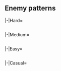 {{Notice|The following enemy patterns and ship drops are autogenerated.<br>If in doubt, use tooltips to check sample sizes.}}
==Enemy patterns==
{{Section}}
<tabber>
|-|Hard=
{{Event/Map|
{{Event/MapNode|1|Hard|x=100|y=97}}
{{Event/MapNode|A|Hard|x=192|y=114}}
{{Event/MapNode|B|Hard|x=220|y=159}}
{{Event/MapNode|C|Hard|x=253|y=212}}
{{Event/MapNode|D|Hard|x=288|y=129}}
{{Event/MapNode|E|Hard|x=343|y=187}}
{{Event/MapNode|F|Hard|x=355|y=281}}
{{Event/MapNode|G|Hard|x=430|y=239}}
{{Event/MapNode|H|Hard|x=501|y=201}}
{{Event/MapNode|I|Hard|x=493|y=294}}
{{Event/MapNode|2|Hard|x=501|y=93}}
}}
<div class="scrollable" style="width:800px;max-height:400px;overflow:auto;">
{{Map/Nodes|diff=Hard|name=深海通商破壊部隊 前衛A群
|A
|Normal
|{{TooltipSimple|Line Ahead|62% (1205/1954)}}<br>{{TooltipSimple|Double Line|20% (388/1954)}}<br>{{TooltipSimple|Echelon|18% (361/1954)}}
|Light Cruiser Ho-Class/Flagship
|Destroyer I-Class/Late Model
|Destroyer I-Class/Late Model
|Destroyer I-Class/Late Model
|Destroyer I-Class/Late Model
|Submarine Ka-Class
}}
{{Map/Nodes|diff=Hard|name=深海通商破壊部隊 前衛B群
|E
|Normal
|{{TooltipSimple|Line Ahead|67% (7119/10620)}}<br>{{TooltipSimple|Double Line|18% (1862/10620)}}<br>{{TooltipSimple|Echelon|15% (1639/10620)}}
|Heavy Cruiser Ri-Class/Flagship
|Heavy Cruiser Ri-Class/Flagship
|Light Cruiser Ho-Class/Flagship
|Destroyer I-Class/Late Model
|Destroyer I-Class/Late Model
|Submarine Ka-Class
}}
{{Map/Nodes|diff=Hard|name=深海通商破壊部隊 支援補給群
|F
|Normal
|{{TooltipSimple|Double Line|15% (24506/164158)}}
|Transport Ship Wa-Class/Elite
|Transport Ship Wa-Class
|Transport Ship Wa-Class
|Transport Ship Wa-Class
|Destroyer I-Class/Late Model
|Destroyer I-Class/Late Model
|-
|F
|Normal
|{{TooltipSimple|Double Line|20% (33080/164158)}}
|Transport Ship Wa-Class/Elite
|Transport Ship Wa-Class/Elite
|Transport Ship Wa-Class
|Transport Ship Wa-Class
|Destroyer I-Class/Late Model
|Destroyer I-Class/Late Model
|-
|F
|Normal
|{{TooltipSimple|Double Line|30% (49461/164158)}}
|Transport Ship Wa-Class/Elite
|Transport Ship Wa-Class/Elite
|Transport Ship Wa-Class/Elite
|Transport Ship Wa-Class/Elite
|Destroyer I-Class/Late Model
|Destroyer I-Class/Late Model
|-
|F
|Normal
|{{TooltipSimple|Double Line|35% (57111/164158)}}
|Transport Ship Wa-Class/Elite
|Transport Ship Wa-Class/Elite
|Transport Ship Wa-Class/Elite
|Transport Ship Wa-Class/Elite
|PT Imp Pack/III
|PT Imp Pack/III
}}
{{Map/Nodes|diff=Hard|name=深海駆逐隊
|G
|Normal
|{{TooltipSimple|Line Ahead|61% (118044/193619)}}<br>{{TooltipSimple|Double Line|21% (41435/193619)}}<br>{{TooltipSimple|Echelon|18% (34140/193619)}}
|Destroyer I-Class/Late Model Elite
|Destroyer I-Class/Late Model
|Destroyer I-Class/Late Model
|Destroyer I-Class
|Destroyer I-Class
}}
{{Map/Nodes|diff=Hard|name=深海通商破壊部隊 指揮潜水艦
|I
|Boss
|{{TooltipSimple|Echelon|39% (52861/134396)}}
|New Submarine Princess Vacation Mode/Flagship III
|Submarine Yo-Class/Elite
|Submarine Yo-Class/Elite
|Destroyer I-Class/Late Model
|Destroyer I-Class/Late Model
|-
|I
|Boss
|{{TooltipSimple|Echelon|32% (43343/134396)}}
|New Submarine Princess Vacation Mode/Flagship III
|Submarine Ka-Class/Elite
|Submarine Ka-Class/Elite
|Submarine Ka-Class/Elite
|Destroyer I-Class/Late Model
|Destroyer I-Class/Late Model
|-
|I
|Boss/Final
|{{TooltipSimple|Echelon|28% (38192/134396)}}
|New Submarine Princess Vacation Mode/Flagship IV
|Submarine Ka-Class/Flagship
|Submarine Ka-Class/Elite
|Submarine Ka-Class/Elite
|Destroyer I-Class/Late Model Elite
|Destroyer I-Class/Late Model Elite
}}
</div> <!-- overflow -->
|-|Medium=
{{Event/Map|
{{Event/MapNode|1|Medium|x=100|y=97}}
{{Event/MapNode|A|Medium|x=192|y=114}}
{{Event/MapNode|B|Medium|x=220|y=159}}
{{Event/MapNode|C|Medium|x=253|y=212}}
{{Event/MapNode|D|Medium|x=288|y=129}}
{{Event/MapNode|E|Medium|x=343|y=187}}
{{Event/MapNode|F|Medium|x=355|y=281}}
{{Event/MapNode|G|Medium|x=430|y=239}}
{{Event/MapNode|H|Medium|x=501|y=201}}
{{Event/MapNode|I|Medium|x=493|y=294}}
{{Event/MapNode|2|Medium|x=501|y=93}}
}}
<div class="scrollable" style="width:800px;max-height:400px;overflow:auto;">
{{Map/Nodes|diff=Medium|name=深海通商破壊部隊 前衛A群
|A
|Normal
|{{TooltipSimple|Line Ahead|30% (129/426)}}<br>{{TooltipSimple|Double Line|17% (74/426)}}<br>{{TooltipSimple|Echelon|22% (92/426)}}
|Light Cruiser Ho-Class/Flagship
|Destroyer I-Class/Late Model
|Destroyer I-Class/Late Model
|Destroyer I-Class
|Destroyer I-Class
|Submarine Ka-Class
|-
|A
|Normal
|{{TooltipSimple|Line Ahead|9% (40/426)}}<br>{{TooltipSimple|Double Line|10% (44/426)}}<br>{{TooltipSimple|Echelon|11% (47/426)}}
|Light Cruiser Ho-Class/Flagship
|Destroyer I-Class/Late Model
|Destroyer I-Class/Late Model
|Destroyer I-Class/Late Model
|Destroyer I-Class/Late Model
|Submarine Ka-Class
}}
{{Map/Nodes|diff=Medium|name=深海通商破壊部隊 前衛B群
|E
|Normal
|{{TooltipSimple|Line Ahead|31% (759/2429)}}<br>{{TooltipSimple|Double Line|19% (465/2429)}}<br>{{TooltipSimple|Echelon|20% (488/2429)}}
|Heavy Cruiser Ri-Class/Flagship
|Heavy Cruiser Ri-Class/Flagship
|Light Cruiser Ho-Class/Elite
|Destroyer I-Class/Late Model
|Destroyer I-Class
|Destroyer I-Class
|-
|E
|Normal
|{{TooltipSimple|Line Ahead|10% (252/2429)}}<br>{{TooltipSimple|Double Line|10% (251/2429)}}<br>{{TooltipSimple|Echelon|9% (214/2429)}}
|Heavy Cruiser Ri-Class/Flagship
|Heavy Cruiser Ri-Class/Flagship
|Light Cruiser Ho-Class/Flagship
|Destroyer I-Class/Late Model
|Destroyer I-Class/Late Model
|Submarine Ka-Class
}}
{{Map/Nodes|diff=Medium|name=深海通商破壊部隊 支援補給群
|F
|Normal
|{{TooltipSimple|Double Line|20% (6100/30115)}}
|Transport Ship Wa-Class
|Transport Ship Wa-Class
|Transport Ship Wa-Class
|Destroyer I-Class/Late Model
|Destroyer I-Class/Late Model
|-
|F
|Normal
|{{TooltipSimple|Double Line|30% (8987/30115)}}
|Transport Ship Wa-Class/Elite
|Transport Ship Wa-Class
|Transport Ship Wa-Class
|PT Imp Pack/II
|PT Imp Pack/II
|-
|F
|Normal
|{{TooltipSimple|Double Line|20% (6018/30115)}}
|Transport Ship Wa-Class/Elite
|Transport Ship Wa-Class
|Transport Ship Wa-Class
|Transport Ship Wa-Class
|Destroyer I-Class/Late Model
|Destroyer I-Class/Late Model
|-
|F
|Normal
|{{TooltipSimple|Double Line|10% (2976/30115)}}
|Transport Ship Wa-Class/Elite
|Transport Ship Wa-Class/Elite
|Transport Ship Wa-Class
|Transport Ship Wa-Class
|Destroyer I-Class/Late Model
|Destroyer I-Class/Late Model
|-
|F
|Normal
|{{TooltipSimple|Double Line|10% (3072/30115)}}
|Transport Ship Wa-Class/Elite
|Transport Ship Wa-Class/Elite
|Transport Ship Wa-Class/Elite
|Transport Ship Wa-Class/Elite
|Destroyer I-Class/Late Model
|Destroyer I-Class/Late Model
|-
|F
|Normal
|{{TooltipSimple|Double Line|10% (2962/30115)}}
|Transport Ship Wa-Class/Elite
|Transport Ship Wa-Class/Elite
|Transport Ship Wa-Class/Elite
|Transport Ship Wa-Class/Elite
|PT Imp Pack/III
|PT Imp Pack/III
}}
{{Map/Nodes|diff=Medium|name=深海駆逐隊
|G
|Normal
|{{TooltipSimple|Line Ahead|30% (10008/32944)}}<br>{{TooltipSimple|Double Line|20% (6675/32944)}}<br>{{TooltipSimple|Echelon|20% (6567/32944)}}
|Destroyer I-Class/Late Model
|Destroyer I-Class/Late Model
|Destroyer I-Class
|Destroyer I-Class
|-
|G
|Normal
|{{TooltipSimple|Line Ahead|10% (3163/32944)}}<br>{{TooltipSimple|Double Line|10% (3277/32944)}}<br>{{TooltipSimple|Echelon|10% (3254/32944)}}
|Destroyer I-Class/Late Model Elite
|Destroyer I-Class/Late Model
|Destroyer I-Class/Late Model
|Destroyer I-Class
|Destroyer I-Class
}}
{{Map/Nodes|diff=Medium|name=深海通商破壊部隊 指揮潜水艦
|I
|Boss
|{{TooltipSimple|Echelon|45% (10998/24348)}}
|New Submarine Princess Vacation Mode/Flagship II
|Submarine Ka-Class
|Submarine Ka-Class
|-
|I
|Boss
|{{TooltipSimple|Echelon|37% (8915/24348)}}
|New Submarine Princess Vacation Mode/Flagship II
|Submarine Ka-Class
|Submarine Ka-Class
|Destroyer I-Class/Late Model
|-
|I
|Boss/Final
|{{TooltipSimple|Echelon|18% (4435/24348)}}
|New Submarine Princess Vacation Mode/Flagship III
|Submarine Ka-Class
|Submarine Ka-Class
|Destroyer I-Class/Late Model
|Destroyer I-Class/Late Model
}}
</div> <!-- overflow -->
|-|Easy=
{{Event/Map|
{{Event/MapNode|1|Easy|x=100|y=97}}
{{Event/MapNode|A|Easy|x=192|y=114}}
{{Event/MapNode|B|Easy|x=220|y=159}}
{{Event/MapNode|C|Easy|x=253|y=212}}
{{Event/MapNode|D|Easy|x=288|y=129}}
{{Event/MapNode|E|Easy|x=343|y=187}}
{{Event/MapNode|F|Easy|x=355|y=281}}
{{Event/MapNode|G|Easy|x=430|y=239}}
{{Event/MapNode|H|Easy|x=501|y=201}}
{{Event/MapNode|I|Easy|x=493|y=294}}
{{Event/MapNode|2|Easy|x=501|y=93}}
}}
<div class="scrollable" style="width:800px;max-height:400px;overflow:auto;">
{{Map/Nodes|diff=Easy|name=深海通商破壊部隊 前衛A群
|A
|Normal
|{{TooltipSimple|Line Ahead|29% (285/973)}}<br>{{TooltipSimple|Double Line|19% (187/973)}}<br>{{TooltipSimple|Echelon|21% (205/973)}}
|Light Cruiser Ho-Class/Elite
|Destroyer I-Class/Late Model
|Destroyer I-Class/Late Model
|Destroyer I-Class
|Destroyer I-Class
|-
|A
|Normal
|{{TooltipSimple|Line Ahead|11% (105/973)}}<br>{{TooltipSimple|Double Line|9% (87/973)}}<br>{{TooltipSimple|Echelon|11% (104/973)}}
|Light Cruiser Ho-Class/Flagship
|Destroyer I-Class/Late Model
|Destroyer I-Class/Late Model
|Destroyer I-Class
|Destroyer I-Class
|Submarine Ka-Class
}}
{{Map/Nodes|diff=Easy|name=深海通商破壊部隊 前衛B群
|E
|Normal
|{{TooltipSimple|Line Ahead|32% (558/1760)}}<br>{{TooltipSimple|Double Line|20% (358/1760)}}<br>{{TooltipSimple|Echelon|19% (342/1760)}}
|Heavy Cruiser Ri-Class/Elite
|Heavy Cruiser Ri-Class/Elite
|Light Cruiser Ho-Class/Elite
|Destroyer I-Class/Late Model
|Destroyer I-Class
|Destroyer I-Class
|-
|E
|Normal
|{{TooltipSimple|Line Ahead|9% (159/1760)}}<br>{{TooltipSimple|Double Line|11% (185/1760)}}<br>{{TooltipSimple|Echelon|9% (158/1760)}}
|Heavy Cruiser Ri-Class/Flagship
|Heavy Cruiser Ri-Class/Flagship
|Light Cruiser Ho-Class/Elite
|Destroyer I-Class/Late Model
|Destroyer I-Class
|Destroyer I-Class
}}
{{Map/Nodes|diff=Easy|name=深海通商破壊部隊 支援補給群
|F
|Normal
|{{TooltipSimple|Double Line|20% (8773/44424)}}
|Transport Ship Wa-Class
|Transport Ship Wa-Class
|Transport Ship Wa-Class
|Destroyer I-Class
|Destroyer I-Class
|-
|F
|Normal
|{{TooltipSimple|Double Line|10% (4451/44424)}}
|Transport Ship Wa-Class
|Transport Ship Wa-Class
|Transport Ship Wa-Class
|Destroyer I-Class/Late Model
|Destroyer I-Class/Late Model
|-
|F
|Normal
|{{TooltipSimple|Double Line|30% (13306/44424)}}
|Transport Ship Wa-Class
|Transport Ship Wa-Class
|Transport Ship Wa-Class
|PT Imp Pack
|PT Imp Pack
|-
|F
|Normal
|{{TooltipSimple|Double Line|20% (9001/44424)}}
|Transport Ship Wa-Class/Elite
|Transport Ship Wa-Class
|Transport Ship Wa-Class
|Destroyer I-Class
|Destroyer I-Class
|-
|F
|Normal
|{{TooltipSimple|Double Line|10% (4427/44424)}}
|Transport Ship Wa-Class/Elite
|Transport Ship Wa-Class
|Transport Ship Wa-Class
|PT Imp Pack/II
|PT Imp Pack/II
|-
|F
|Normal
|{{TooltipSimple|Double Line|10% (4466/44424)}}
|Transport Ship Wa-Class/Elite
|Transport Ship Wa-Class
|Transport Ship Wa-Class
|Transport Ship Wa-Class
|Destroyer I-Class/Late Model
|Destroyer I-Class/Late Model
}}
{{Map/Nodes|diff=Easy|name=深海駆逐隊
|G
|Normal
|{{TooltipSimple|Line Ahead|30% (13871/45918)}}<br>{{TooltipSimple|Double Line|20% (9272/45918)}}<br>{{TooltipSimple|Echelon|20% (9181/45918)}}
|Destroyer I-Class/Late Model
|Destroyer I-Class
|Destroyer I-Class
|-
|G
|Normal
|{{TooltipSimple|Line Ahead|10% (4512/45918)}}<br>{{TooltipSimple|Double Line|10% (4477/45918)}}<br>{{TooltipSimple|Echelon|10% (4605/45918)}}
|Destroyer I-Class/Late Model
|Destroyer I-Class/Late Model
|Destroyer I-Class
|Destroyer I-Class
}}
{{Map/Nodes|diff=Easy|name=深海通商破壊部隊 指揮潜水艦
|I
|Boss
|{{TooltipSimple|Echelon|23% (8769/38200)}}
|New Submarine Princess Vacation Mode/Flagship
|Submarine Ka-Class
|-
|I
|Boss
|{{TooltipSimple|Echelon|45% (17316/38200)}}
|New Submarine Princess Vacation Mode/Flagship
|Submarine Ka-Class
|Submarine Ka-Class
|-
|I
|Boss
|{{TooltipSimple|Echelon|23% (8606/38200)}}
|New Submarine Princess Vacation Mode/Flagship II
|Submarine Ka-Class
|Submarine Ka-Class
|-
|I
|Boss/Final
|{{TooltipSimple|Echelon|9% (3509/38200)}}
|New Submarine Princess Vacation Mode/Flagship II
|Submarine Ka-Class
|Submarine Ka-Class
|Destroyer I-Class/Late Model
}}
</div> <!-- overflow -->
|-|Casual=
{{Event/Map|
{{Event/MapNode|1|Casual|x=100|y=97}}
{{Event/MapNode|A|Casual|x=192|y=114}}
{{Event/MapNode|B|Casual|x=220|y=159}}
{{Event/MapNode|C|Casual|x=253|y=212}}
{{Event/MapNode|D|Casual|x=288|y=129}}
{{Event/MapNode|E|Casual|x=343|y=187}}
{{Event/MapNode|F|Casual|x=355|y=281}}
{{Event/MapNode|G|Casual|x=430|y=239}}
{{Event/MapNode|H|Casual|x=501|y=201}}
{{Event/MapNode|I|Casual|x=493|y=294}}
{{Event/MapNode|2|Casual|x=501|y=93}}
}}
<div class="scrollable" style="width:800px;max-height:400px;overflow:auto;">
{{Map/Nodes|diff=Casual|name=深海通商破壊部隊 前衛A群
|A
|Normal
|{{TooltipSimple|Line Ahead|39% (423/1084)}}<br>{{TooltipSimple|Double Line|30% (328/1084)}}<br>{{TooltipSimple|Echelon|31% (333/1084)}}
|Light Cruiser Ho-Class/Elite
|Destroyer I-Class/Late Model
|Destroyer I-Class/Late Model
|Destroyer I-Class
|Destroyer I-Class
}}
{{Map/Nodes|diff=Casual|name=深海通商破壊部隊 前衛B群
|E
|Normal
|{{TooltipSimple|Line Ahead|38% (511/1336)}}<br>{{TooltipSimple|Double Line|31% (410/1336)}}<br>{{TooltipSimple|Echelon|31% (415/1336)}}
|Heavy Cruiser Ri-Class/Elite
|Heavy Cruiser Ri-Class/Elite
|Light Cruiser Ho-Class/Elite
|Destroyer I-Class/Late Model
|Destroyer I-Class
|Destroyer I-Class
}}
{{Map/Nodes|diff=Casual|name=深海通商破壊部隊 支援補給群
|F
|Normal
|{{TooltipSimple|Double Line|30% (4809/16060)}}
|Transport Ship Wa-Class
|Transport Ship Wa-Class
|Transport Ship Wa-Class
|Destroyer I-Class
|Destroyer I-Class
|-
|F
|Normal
|{{TooltipSimple|Double Line|40% (6416/16060)}}
|Transport Ship Wa-Class
|Transport Ship Wa-Class
|Transport Ship Wa-Class
|PT Imp Pack
|PT Imp Pack
|-
|F
|Normal
|{{TooltipSimple|Double Line|30% (4835/16060)}}
|Transport Ship Wa-Class/Elite
|Transport Ship Wa-Class
|Transport Ship Wa-Class
|Destroyer I-Class
|Destroyer I-Class
}}
{{Map/Nodes|diff=Casual|name=深海駆逐隊
|G
|Normal
|{{TooltipSimple|Line Ahead|40% (6453/16251)}}<br>{{TooltipSimple|Double Line|30% (4815/16251)}}<br>{{TooltipSimple|Echelon|31% (4983/16251)}}
|Destroyer I-Class/Late Model
|Destroyer I-Class
|Destroyer I-Class
}}
{{Map/Nodes|diff=Casual|name=深海通商破壊部隊 指揮潜水艦
|I
|Boss
|{{TooltipSimple|Echelon|39% (5185/13148)}}
|New Submarine Princess Vacation Mode/Flagship
|-
|I
|Boss
|{{TooltipSimple|Echelon|31% (4045/13148)}}
|New Submarine Princess Vacation Mode/Flagship
|Submarine Ka-Class
|-
|I
|Boss/Final
|{{TooltipSimple|Echelon|30% (3918/13148)}}
|New Submarine Princess Vacation Mode/Flagship
|Submarine Ka-Class
|Submarine Ka-Class
}}
</div> <!-- overflow -->
</tabber>
{{SectionEnd}}
